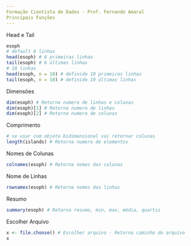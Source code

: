 ```yaml
---
Formação Cientista de Dados - Prof. Fernando Amaral
Principais Funções
---
```

Head e Tail
```r
esoph
# default 6 linhas
head(esoph) # 6 primeiras linhas
tail(esoph) # 6 últimas linhas
# 10 linhas
head(esoph, n = 10) # definido 10 primeiras linhas
tail(esoph, n = 10) # definido 10 últimas linhas
```
Dimensões
```r
dim(esoph) # Retorna numero de linhas e colunas
dim(esoph)[1] # Retorna numero de linhas
dim(esoph)[2] # Retorna numero de colunas
```
Comprimento
```r
# se usar com objeto bidimensional vai retornar colunas
length(islands) # Retorna numero de elementos
```
Nomes de Colunas
```r
colnames(esoph) # Retorna nomes das colunas
```
Nome de Linhas
```r
rownames(esoph) # Retorna nomes das linhas
```
Resumo
```r
summary(esoph) # Retorna resumo, min, max, média, quartis
```
Escolher Arquivo
```r
x <- file.choose() # Escolher arquivo - Retorna caminho do arquivo
x
```

